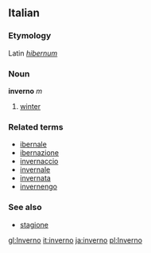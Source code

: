 ==Italian==
===Etymology===
Latin ''[[hibernum]]''
===Noun===
'''inverno''' ''m''

# [[winter]]

===Related terms===
*[[ibernale]]
*[[ibernazione]]
*[[invernaccio]]
*[[invernale]]
*[[invernata]]
*[[invernengo]]

===See also===
*[[stagione]]

[[gl:Inverno]]
[[it:inverno]]
[[ja:inverno]]
[[pl:Inverno]]